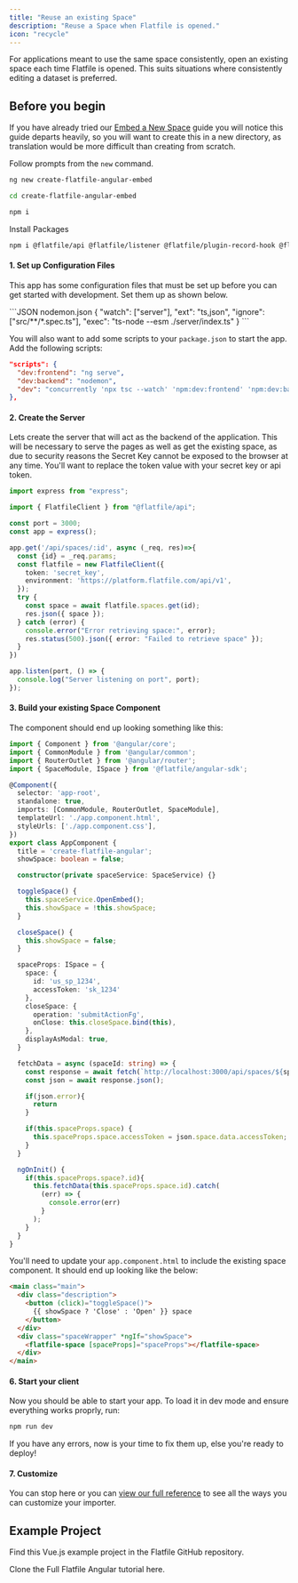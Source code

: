 ```yaml
---
title: "Reuse an existing Space"
description: "Reuse a Space when Flatfile is opened."
icon: "recycle"
---
```


For applications meant to use the same space consistently, open an existing space each time Flatfile is opened. This suits situations where consistently editing a dataset is preferred.

## Before you begin

If you have already tried our [Embed a New Space](./new_space) guide you will notice this guide departs heavily, so you will want to create this in a new directory, as translation would be more difficult than creating from scratch.

<Snippet file="shared/sk_needed.mdx" />

Follow prompts from the `new` command.

```bash
ng new create-flatfile-angular-embed
```

```bash
cd create-flatfile-angular-embed
```

```bash
npm i
```

Install Packages

```bash
npm i @flatfile/api @flatfile/listener @flatfile/plugin-record-hook @flatfile/angular-sdk @flatfile/plugin-record-hook @flatfile/listener express && npm i --save-dev concurrently nodemon ts-node
```

#### 1. Set up Configuration Files

This app has some configuration files that must be set up before you can get started with development. Set them up as shown below.

<CodeGroup>
```JSON nodemon.json
{
  "watch": ["server"],
  "ext": "ts,json",
  "ignore": ["src/**/*.spec.ts"],
  "exec": "ts-node --esm ./server/index.ts"
}
```
</CodeGroup>

You will also want to add some scripts to your `package.json` to start the app. Add the following scripts:

```JSON pacakge.json (snippet)
"scripts": {
  "dev:frontend": "ng serve",
  "dev:backend": "nodemon",
  "dev": "concurrently 'npx tsc --watch' 'npm:dev:frontend' 'npm:dev:backend'",
},
```

#### 2. Create the Server

Lets create the server that will act as the backend of the application. This will be necessary to serve the pages as well as get the existing space, as due to security reasons the Secret Key cannot be exposed to the browser at any time. You'll want to replace the token value with your secret key or api token.

```TypeScript server/index.ts
import express from "express";

import { FlatfileClient } from "@flatfile/api";

const port = 3000;
const app = express();

app.get('/api/spaces/:id', async (_req, res)=>{
  const {id} = _req.params;
  const flatfile = new FlatfileClient({
    token: 'secret_key',
    environment: 'https://platform.flatfile.com/api/v1',
  });
  try {
    const space = await flatfile.spaces.get(id);
    res.json({ space });
  } catch (error) {
    console.error("Error retrieving space:", error);
    res.status(500).json({ error: "Failed to retrieve space" });
  }
})

app.listen(port, () => {
  console.log("Server listening on port", port);
});
```

#### 3. Build your existing Space Component

The component should end up looking something like this:

```TypeScript src/app/app.component.ts
import { Component } from '@angular/core';
import { CommonModule } from '@angular/common';
import { RouterOutlet } from '@angular/router';
import { SpaceModule, ISpace } from '@flatfile/angular-sdk';

@Component({
  selector: 'app-root',
  standalone: true,
  imports: [CommonModule, RouterOutlet, SpaceModule],
  templateUrl: './app.component.html',
  styleUrls: ['./app.component.css'],
})
export class AppComponent {
  title = 'create-flatfile-angular';
  showSpace: boolean = false;

  constructor(private spaceService: SpaceService) {}

  toggleSpace() {
    this.spaceService.OpenEmbed();
    this.showSpace = !this.showSpace;
  }

  closeSpace() {
    this.showSpace = false;
  }

  spaceProps: ISpace = {
    space: {
      id: 'us_sp_1234',
      accessToken: 'sk_1234'
    },
    closeSpace: {
      operation: 'submitActionFg',
      onClose: this.closeSpace.bind(this),
    },
    displayAsModal: true,
  }

  fetchData = async (spaceId: string) => {
    const response = await fetch(`http://localhost:3000/api/spaces/${spaceId}`);
    const json = await response.json();

    if(json.error){
      return
    }

    if(this.spaceProps.space) {
      this.spaceProps.space.accessToken = json.space.data.accessToken;
    }
  }

  ngOnInit() {
    if(this.spaceProps.space?.id){
      this.fetchData(this.spaceProps.space.id).catch(
        (err) => {
          console.error(err)
        }
      );
    }
  }
}
```

You'll need to update your `app.component.html` to include the existing space component. It should end up looking like the below:

```html src/app/app.component.html
<main class="main">
  <div class="description">
    <button (click)="toggleSpace()">
      {{ showSpace ? 'Close' : 'Open' }} space
    </button>
  </div>
  <div class="spaceWrapper" *ngIf="showSpace">
    <flatfile-space [spaceProps]="spaceProps"></flatfile-space>
  </div>
</main>
```

#### 6. Start your client

Now you should be able to start your app. To load it in dev mode and ensure everything works proprly, run:

```bash
npm run dev
```

If you have any errors, now is your time to fix them up, else you're ready to deploy!

#### 7. Customize

You can stop here or you can [view our full reference](../reference/common) to see all the ways you can customize your importer.

## Example Project

Find this Vue.js example project in the Flatfile GitHub repository.

<CardGroup cols={1}>
  <Card
    title="create-flatfile-angular"
    icon="angular"
    href="https://github.com/FlatFilers/create-flatfile-angular/blob/main/src/app/reuse.component.ts"
  >
    Clone the Full Flatfile Angular tutorial here.
  </Card>
</CardGroup>
